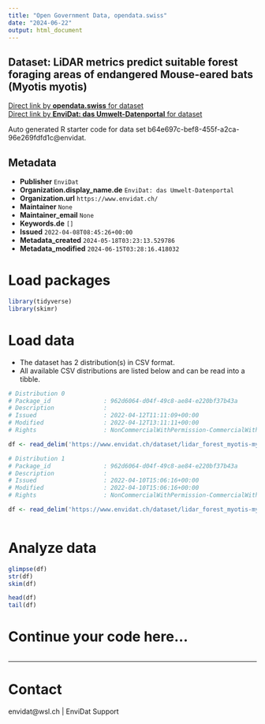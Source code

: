 ```yaml
---
title: "Open Government Data, opendata.swiss"
date: "2024-06-22"
output: html_document
---
```


## Dataset: LiDAR metrics predict suitable forest foraging areas of endangered Mouse-eared bats (Myotis myotis)



[Direct link by **opendata.swiss** for dataset](https://opendata.swiss/de/dataset/lidar-metrics-predict-suitable-forest-foraging-areas-of-endangered-mouse-eared-bats-myotis-myot)<br>
[Direct link by **EnviDat: das Umwelt-Datenportal** for dataset](https://www.envidat.ch/#/metadata/lidar_forest_myotis-myotis)

Auto generated R starter code for data set b64e697c-bef8-455f-a2ca-96e269fdfd1c@envidat.

## Metadata

- **Publisher** `EnviDat`
- **Organization.display_name.de** `EnviDat: das Umwelt-Datenportal`
- **Organization.url** `https://www.envidat.ch/`
- **Maintainer** `None`
- **Maintainer_email** `None`
- **Keywords.de** `[]`
- **Issued** `2022-04-08T08:45:26+00:00`
- **Metadata_created** `2024-05-18T03:23:13.529786`
- **Metadata_modified** `2024-06-15T03:28:16.418032`


# Load packages

```r

library(tidyverse)
library(skimr)

```

# Load data

-   The dataset has 2 distribution(s) in CSV format.
-   All available CSV distributions are listed below and can be read into a tibble.

```r

# Distribution 0
# Package_id               : 962d6064-d04f-49c8-ae84-e220bf37b43a
# Description              : 
# Issued                   : 2022-04-12T11:11:09+00:00
# Modified                 : 2022-04-12T13:11:11+00:00
# Rights                   : NonCommercialWithPermission-CommercialWithPermission-ReferenceRequired

df <- read_delim('https://www.envidat.ch/dataset/lidar_forest_myotis-myotis/resource/121b2a4d-d2a0-416e-bd23-3a744cb57b1b')

# Distribution 1
# Package_id               : 962d6064-d04f-49c8-ae84-e220bf37b43a
# Description              : 
# Issued                   : 2022-04-10T15:06:16+00:00
# Modified                 : 2022-04-10T15:06:16+00:00
# Rights                   : NonCommercialWithPermission-CommercialWithPermission-ReferenceRequired

df <- read_delim('https://www.envidat.ch/dataset/lidar_forest_myotis-myotis/resource/8b121238-5319-4a48-ad15-a0382e8e37f8')



```

# Analyze data

```r

glimpse(df)
str(df)
skim(df)

head(df)
tail(df)

```

# Continue your code here...

```r

```

------------------------------------------------------------------------

# Contact

envidat@wsl.ch | EnviDat Support
